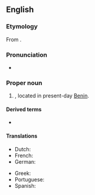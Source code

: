 ==English==
{{wikipedia}}

===Etymology===
From {{bor|en|fon|[[dã]] [[homè]]||belly of Dã; snake's belly}}. {{attention|en|Via another language? When was it first attested?}}

===Pronunciation===
* {{IPA|en|/dəˈhəʊmi/}}

===Proper noun===
{{en-proper noun}}

# {{senseid|en|Q468814}}{{lb|en|historical}} {{place|en|former country|cont/Africa}}, located in present-day [[Benin]].

====Derived terms====
* {{l|en|Dahomeyan}}

====Translations====
{{trans-top|former country in Africa}}
* Dutch: {{t+|nl|Dahomey|n}}
* French: {{t+|fr|Dahomey|m}}
* German: {{t+|de|Dahomey|n}}
{{trans-mid}}
* Greek: {{t+|el|Δαχομέη|f}}
* Portuguese: {{t|pt|Daomé|m}}
* Spanish: {{t+|es|Dahomey}}
{{trans-bottom}}